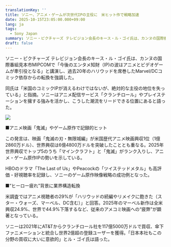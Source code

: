```yaml
---
translationKey: ''
title: ソニー、アニメ・ゲームが次世代IPの主役に　米ヒット作で戦略加速
date: 2025-10-15T23:05:00.000+09:00
lang: ja
tags:
  - Sony Japan
summary: ソニー・ピクチャーズ テレビジョン会長のキース・ル・ゴイ氏は、カンヌの国際番組見本市MIPCOMで「今後のエンタメ知財（IP)の波はアニメとビデオゲームが牽引役となる」と講演し、過去20年のハリウッドを席巻したMarvel/DCコミック依存からの転換を強調した。
draft: false
---
```

ソニー・ピクチャーズ テレビジョン会長のキース・ル・ゴイ氏は、カンヌの国際番組見本市MIPCOMで「今後のエンタメ知財（IP)の波はアニメとビデオゲームが牽引役となる」と講演し、過去20年のハリウッドを席巻したMarvel/DCコミック依存からの転換を強調した。

同氏は「米国のコミックIPが消えるわけではないが、絶対的な主役の地位を失っている」と指摘。ソニーはアニメ配信サービス「クランチロール」やプレイステーションを擁する強みを活かし、こうした潮流をリードできる位置にあると語った。

![](/images/posts/sonypl.jpg)

■アニメ映画「鬼滅」やゲーム原作で記録的ヒット

この発言は、映画「鬼滅の刃・無限城編」が米国歴代アニメ映画興収1位（1億2860万ドル）、世界興収は6億4800万ドルを突破したこととも重なる。2025年世界興収でトップ5のうち「マインクラフト」と「鬼滅」がランク入りし、アニメ・ゲーム原作IPの勢いを示している。

HBOのドラマ「The Last of Us」やPeacockの「ツイステッドメタル」も高評価・好視聴率を記録し、ソニーのゲーム原作映像戦略の成功例となった。

■“ヒーロー疲れ”背景に業界構造転換

米調査ではアニメ視聴者の29%が「ハリウッドの続編やリメイクに飽きた（スター・ウォーズ、マーベル、DC含む）」と回答。2025年のマーベル新作は全米興収24.9%、世界で44.9%下落するなど、従来のアメコミ映画への“疲弊”が顕著となっている。

ソニーは2021年にAT&Tからクランチロール社を117億5000万ドルで買収、傘下ファニメーションと統合し世界2億超の登録ユーザーを獲得。「日本本社もこの分野の買収に大いに意欲的」とル・ゴイ氏は語った。

